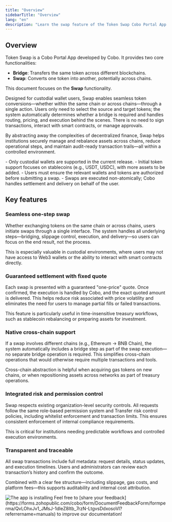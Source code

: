 ```yaml
---
title: "Overview"
sidebarTitle: "Overview"
lang: "en"
description: "Learn the swap feature of the Token Swap Cobo Portal App."
---
```


## Overview

Token Swap is a Cobo Portal App developed by Cobo. It provides two core functionalities:

- **Bridge**: Transfers the same token across different blockchains.
- **Swap**: Converts one token into another, potentially across chains.

This document focuses on the **Swap** functionality.

Designed for custodial wallet users, Swap enables seamless token conversions—whether within the same chain or across chains—through a single action. Users only need to select the source and target tokens; the system automatically determines whether a bridge is required and handles routing, pricing, and execution behind the scenes. There is no need to sign transactions, interact with smart contracts, or manage approvals.

By abstracting away the complexities of decentralized finance, Swap helps institutions securely manage and rebalance assets across chains, reduce operational steps, and maintain audit-ready transaction trails—all within a controlled environment.


<Note>
- Only custodial wallets are supported in the current release.  
- Initial token support focuses on stablecoins (e.g., USDT, USDC), with more assets to be added.  
- Users must ensure the relevant wallets and tokens are authorized before submitting a swap.  
- Swaps are executed non-atomically; Cobo handles settlement and delivery on behalf of the user.
</Note>

## Key features

### Seamless one-step swap

Whether exchanging tokens on the same chain or across chains, users initiate swaps through a single interface. The system handles all underlying steps—bridging, slippage control, execution, and delivery—so users can focus on the end result, not the process.

This is especially valuable in custodial environments, where users may not have access to Web3 wallets or the ability to interact with smart contracts directly.

### Guaranteed settlement with fixed quote

Each swap is presented with a guaranteed "one-price" quote. Once confirmed, the execution is handled by Cobo, and the exact quoted amount is delivered. This helps reduce risk associated with price volatility and eliminates the need for users to manage partial fills or failed transactions.

This feature is particularly useful in time-insensitive treasury workflows, such as stablecoin rebalancing or preparing assets for investment.

### Native cross-chain support

If a swap involves different chains (e.g., Ethereum → BNB Chain), the system automatically includes a bridge step as part of the swap execution—no separate bridge operation is required. This simplifies cross-chain operations that would otherwise require multiple transactions and tools.

Cross-chain abstraction is helpful when acquiring gas tokens on new chains, or when repositioning assets across networks as part of treasury operations.

### Integrated risk and permission control

Swap respects existing organization-level security controls. All requests follow the same role-based permission system and Transfer risk control policies, including whitelist enforcement and transaction limits. This ensures consistent enforcement of internal compliance requirements.

This is critical for institutions needing predictable workflows and controlled execution environments.

### Transparent and traceable

All swap transactions include full metadata: request details, status updates, and execution timelines. Users and administrators can review each transaction’s history and confirm the outcome.

Combined with a clear fee structure—including slippage, gas costs, and platform fees—this supports auditability and internal cost attribution.

<img src="/en/images/portal-apps/installing.png" className="screenshot_full_screen" alt="The app is installing" />
<Tip>Feel free to [share your feedback](https://forms.zohopublic.com/cobo/form/DocumentFeedbackForm/formperma/QvLOhxJv1_JMsJ-1dleZ8Itb_7rzN-LtgvsDdxosoVI?referrername=manuals) to improve our documentation!</Tip>
